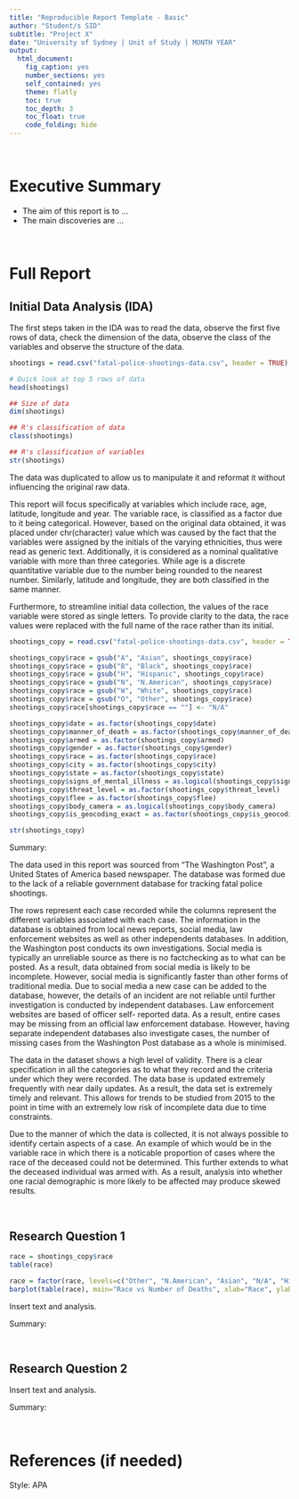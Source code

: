 ```yaml
---
title: "Reproducible Report Template - Basic"
author: "Student/s SID"
subtitle: "Project X"
date: "University of Sydney | Unit of Study | MONTH YEAR"
output:
  html_document:
    fig_caption: yes
    number_sections: yes
    self_contained: yes
    theme: flatly
    toc: true
    toc_depth: 3
    toc_float: true
    code_folding: hide
---
```


<br>

# Executive Summary
- The aim of this report is to ...
- The main discoveries are ...

<br>

# Full Report

## Initial Data Analysis (IDA)
The first steps taken in the IDA was to read the data, observe the first five rows of data, check the dimension of the data, observe the class of the variables and observe the structure of the data.

```r
shootings = read.csv("fatal-police-shootings-data.csv", header = TRUE)

# Quick look at top 5 rows of data
head(shootings)

## Size of data
dim(shootings)

## R's classification of data
class(shootings)

## R's classification of variables
str(shootings)
```



The data was duplicated to allow us to manipulate it and reformat it without influencing the original raw data. 

This report will focus specifically at variables which include race, age, latitude, longitude and year. The variable race, is classified as a factor due to it being categorical. However, based on the original data obtained, it was placed under chr(character) value which was caused by the fact that the variables were assigned by the initials of the varying ethnicities, thus were read as generic text. Additionally, it is considered as a nominal qualitative variable with more than three categories. While age is a discrete quantitative variable due to the number being rounded to the nearest number. Similarly, latitude and longitude, they are both classified in the same manner. 

Furthermore, to streamline initial data collection, the values of the race variable were stored as single letters. To provide clarity to the data, the race values were replaced with the full name of the race rather than its initial.

```r
shootings_copy = read.csv("fatal-police-shootings-data.csv", header = TRUE)
```

```r
shootings_copy$race = gsub("A", "Asian", shootings_copy$race)
shootings_copy$race = gsub("B", "Black", shootings_copy$race)
shootings_copy$race = gsub("H", "Hispanic", shootings_copy$race)
shootings_copy$race = gsub("N", "N.American", shootings_copy$race)
shootings_copy$race = gsub("W", "White", shootings_copy$race)
shootings_copy$race = gsub("O", "Other", shootings_copy$race)
shootings_copy$race[shootings_copy$race == ""] <- "N/A"
```





```r
shootings_copy$date = as.factor(shootings_copy$date)
shootings_copy$manner_of_death = as.factor(shootings_copy$manner_of_death)
shootings_copy$armed = as.factor(shootings_copy$armed)
shootings_copy$gender = as.factor(shootings_copy$gender)
shootings_copy$race = as.factor(shootings_copy$race)
shootings_copy$city = as.factor(shootings_copy$city)
shootings_copy$state = as.factor(shootings_copy$state)
shootings_copy$signs_of_mental_illness = as.logical(shootings_copy$signs_of_mental_illness)
shootings_copy$threat_level = as.factor(shootings_copy$threat_level)
shootings_copy$flee = as.factor(shootings_copy$flee)
shootings_copy$body_camera = as.logical(shootings_copy$body_camera)
shootings_copy$is_geocoding_exact = as.factor(shootings_copy$is_geocoding_exact)

str(shootings_copy)
```

Summary:

The data used in this report was sourced from “The Washington Post”, a United States of America based newspaper. The database was formed due to the lack of a reliable government database for tracking fatal police shootings. 

The rows represent each case recorded while the columns represent the different variables associated with each case.
The information in the database is obtained from local news reports, social media, law enforcement websites as well as other independents databases. In addition, the Washington post conducts its own investigations. Social media is typically an unreliable source as there is no factchecking as to what can be posted. As a result, data obtained from social media is likely to be incomplete. However, social media is significantly faster than other forms of traditional media. Due to social media a new case can be added to the database, however, the details of an incident are not reliable until further investigation is conducted by independent databases. Law enforcement websites are based of officer self- reported data. As a result, entire cases may be missing from an official law enforcement database. However, having separate independent databases also investigate cases, the number of missing cases from the Washington Post database as a whole is minimised.

The data in the dataset shows a high level of validity. There is a clear specification in all the categories as to what they record and the criteria under which they were recorded. 
The data base is updated extremely frequently with near daily updates. As a result, the data set is extremely timely and relevant. This allows for trends to be studied from 2015 to the point in time with an extremely low risk of incomplete data due to time constraints.

Due to the manner of which the data is collected, it is not always possible to identify certain aspects of a case. An example of which would be in the variable race in which there is a noticable proportion of cases where the race of the deceased could not be determined. This further extends to what the deceased individual was armed with. As a result, analysis into whether one racial demographic is more likely to be affected may produce skewed results.


<br>

## Research Question 1

```r
race = shootings_copy$race
table(race)

race = factor(race, levels=c("Other", "N.American", "Asian", "N/A", "Hispanic", "Black", "White"))
barplot(table(race), main="Race vs Number of Deaths", xlab="Race", ylab="Number of Deaths")
```

Insert text and analysis. 

Summary: 

<br>

## Research Question 2

Insert text and analysis. 

Summary: 

<br>

# References (if needed)

Style: APA 

<br>
